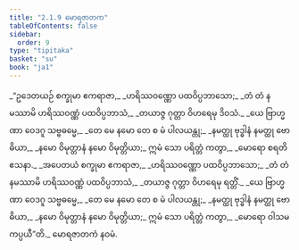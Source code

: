 ```yaml
---
title: "2.1.9 မောရဇာတက"
tableOfContents: false
sidebar:
  order: 9
type: "tipitaka"
basket: "su"
book: "ja1"
---
```



<DynamicBreadcrumb />

<Division number="17" book="ja1" e="ch" v="22" p="38">

<Paragraph number="364" type="verses" book="ja1">
_“ဥဒေတယဉ် စက္ခုမာ ဧကရာဇာ,_  
_ဟရိဿဝဏ္ဏော ပထဝိပ္ပဘာသော;_  
_တံ တံ နမဿာမိ ဟရိဿဝဏ္ဏံ ပထဝိပ္ပဘာသံ,_  
_တယာဇ္ဇ ဂုတ္တာ ဝိဟရေမု ဒိဝသံ._  

</Paragraph>

<Paragraph number="365" type="verses" book="ja1">
_ယေ ဗြာဟ္မဏာ ဝေဒဂူ သဗ္ဗဓမ္မေ,_  
_တေ မေ နမော တေ စ မံ ပါလယန္တု;_  
_နမတ္ထု ဗုဒ္ဓါနံ နမတ္ထု ဗောဓိယာ,_  
_နမော ဝိမုတ္တာနံ နမော ဝိမုတ္တိယာ;_  
ဣမံ သော ပရိတ္တံ ကတွာ,_  
_မောရော စရတိ ဧသနာ._  

</Paragraph>

</Division>
<Division number="18" book="ja1" e="ch" v="22" p="39">

<Paragraph number="366" type="verses" book="ja1">
_အပေတယံ စက္ခုမာ ဧကရာဇာ,_  
_ဟရိဿဝဏ္ဏော ပထဝိပ္ပဘာသော;_  
_တံ တံ နမဿာမိ ဟရိဿဝဏ္ဏံ ပထဝိပ္ပဘာသံ,_  
_တယာဇ္ဇ ဂုတ္တာ ဝိဟရေမု ရတ္တိံ._  

</Paragraph>

<Paragraph number="367" type="verses" book="ja1">
_ယေ ဗြာဟ္မဏာ ဝေဒဂူ သဗ္ဗဓမ္မေ,_  
_တေ မေ နမော တေ စ မံ ပါလယန္တု;_  
_နမတ္ထု ဗုဒ္ဓါနံ နမတ္ထု ဗောဓိယာ,_  
_နမော ဝိမုတ္တာနံ နမော ဝိမုတ္တိယာ;_  
ဣမံ သော ပရိတ္တံ ကတွာ,_  
_မောရော ဝါသမကပ္ပယီ”တိ._  


</Paragraph>
</Division>

<Paragraph number="368" type="center" book="ja1">
မောရဇာတကံ နဝမံ.
</Paragraph>